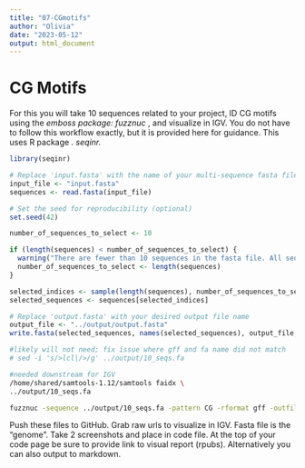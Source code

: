 ```yaml
---
title: "07-CGmotifs"
author: "Olivia"
date: "2023-05-12"
output: html_document
---
```


# CG Motifs
For this you will take 10 sequences related to your project, ID CG motifs using the *emboss package: fuzznuc * , and visualize in IGV. You do not have to follow this workflow exactly, but it is provided here for guidance. This uses R package *. seqinr.* 


```r
library(seqinr)

# Replace 'input.fasta' with the name of your multi-sequence fasta file
input_file <- "input.fasta"
sequences <- read.fasta(input_file)

```


```r
# Set the seed for reproducibility (optional)
set.seed(42)

number_of_sequences_to_select <- 10

if (length(sequences) < number_of_sequences_to_select) {
  warning("There are fewer than 10 sequences in the fasta file. All sequences will be selected.")
  number_of_sequences_to_select <- length(sequences)
}

selected_indices <- sample(length(sequences), number_of_sequences_to_select)
selected_sequences <- sequences[selected_indices]

```


```r
# Replace 'output.fasta' with your desired output file name
output_file <- "../output/output.fasta"
write.fasta(selected_sequences, names(selected_sequences), output_file, open = "w")
```


```bash
#likely will not need; fix issue where gff and fa name did not match
# sed -i 's/>lcl|/>/g' ../output/10_seqs.fa
```


```bash
#needed downstream for IGV
/home/shared/samtools-1.12/samtools faidx \
../output/10_seqs.fa
```


```bash
fuzznuc -sequence ../output/10_seqs.fa -pattern CG -rformat gff -outfile ../output/CGoutput.gff
```

Push these files to GitHub. Grab raw urls to visualize in IGV. Fasta file is the “genome”. Take 2 screenshots and place in code file. At the top of your code page be sure to provide link to visual report (rpubs). Alternatively you can also output to markdown.